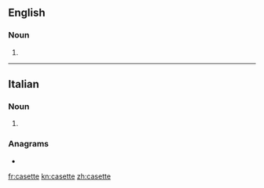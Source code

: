 ==English==

===Noun===
{{en-noun}}

# {{dated form of|cassette|lang=en}}

----

==Italian==

===Noun===
{{head|it|noun plural form|g=f}}

# {{plural of|casetta|lang=it}}

===Anagrams===
* {{l|it|taceste}}

[[fr:casette]]
[[kn:casette]]
[[zh:casette]]
